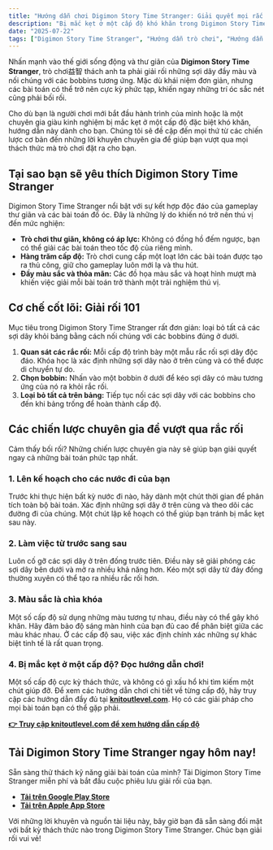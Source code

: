 ```yaml
---
title: "Hướng dẫn chơi Digimon Story Time Stranger: Giải quyết mọi rắc rối với hướng dẫn chuyên gia của chúng tôi"
description: "Bị mắc kẹt ở một cấp độ khó khăn trong Digimon Story Time Stranger? Hướng dẫn chơi đầy đủ của chúng tôi cung cấp những lời khuyên chuyên gia, chiến lược và liên kết đến các hướng dẫn cấp độ để giúp bạn nắm bắt nghệ thuật giải rối."
date: "2025-07-22"
tags: ["Digimon Story Time Stranger", "Hướng dẫn trò chơi", "Hướng dẫn chơi", "Trò chơi益智", "Trò chơi di động"]
---
```


Nhấn mạnh vào thế giới sống động và thư giãn của **Digimon Story Time Stranger**, trò chơi益智 thách anh ta phải giải rối những sợi dây đầy màu và nối chúng với các bobbins tương ứng. Mặc dù khái niệm đơn giản, nhưng các bài toán có thể trở nên cực kỳ phức tạp, khiến ngay những trí óc sắc nét cũng phải bối rối.

Cho dù bạn là người chơi mới bắt đầu hành trình của mình hoặc là một chuyên gia giàu kinh nghiệm bị mắc kẹt ở một cấp độ đặc biệt khó khăn, hướng dẫn này dành cho bạn. Chúng tôi sẽ đề cập đến mọi thứ từ các chiến lược cơ bản đến những lời khuyên chuyên gia để giúp bạn vượt qua mọi thách thức mà trò chơi đặt ra cho bạn.

## Tại sao bạn sẽ yêu thích Digimon Story Time Stranger

Digimon Story Time Stranger nổi bật với sự kết hợp độc đáo của gameplay thư giãn và các bài toán đố óc. Đây là những lý do khiến nó trở nên thú vị đến mức nghiện:
- **Trò chơi thư giãn, không có áp lực:** Không có đồng hồ đếm ngược, bạn có thể giải các bài toán theo tốc độ của riêng mình.
- **Hàng trăm cấp độ:** Trò chơi cung cấp một loạt lớn các bài toán được tạo ra thủ công, giữ cho gameplay luôn mới lạ và thu hút.
- **Đầy màu sắc và thỏa mãn:** Các đồ họa màu sắc và hoạt hình mượt mà khiến việc giải mỗi bài toán trở thành một trải nghiệm thú vị.

## Cơ chế cốt lõi: Giải rối 101

Mục tiêu trong Digimon Story Time Stranger rất đơn giản: loại bỏ tất cả các sợi dây khỏi bảng bằng cách nối chúng với các bobbins đúng ở dưới.

1.  **Quan sát các rắc rối:** Mỗi cấp độ trình bày một mẫu rắc rối sợi dây độc đáo. Khóa học là xác định những sợi dây nào ở trên cùng và có thể được di chuyển tự do.
2.  **Chọn bobbin:** Nhấn vào một bobbin ở dưới để kéo sợi dây có màu tương ứng của nó ra khỏi rắc rối.
3.  **Loại bỏ tất cả trên bảng:** Tiếp tục nối các sợi dây với các bobbins cho đến khi bảng trống để hoàn thành cấp độ.

## Các chiến lược chuyên gia để vượt qua rắc rối

Cảm thấy bối rối? Những chiến lược chuyên gia này sẽ giúp bạn giải quyết ngay cả những bài toán phức tạp nhất.

### 1. Lên kế hoạch cho các nước đi của bạn
Trước khi thực hiện bất kỳ nước đi nào, hãy dành một chút thời gian để phân tích toàn bộ bài toán. Xác định những sợi dây ở trên cùng và theo dõi các đường đi của chúng. Một chút lập kế hoạch có thể giúp bạn tránh bị mắc kẹt sau này.

### 2. Làm việc từ trước sang sau
Luôn cố gỡ các sợi dây ở trên đống trước tiên. Điều này sẽ giải phóng các sợi dây bên dưới và mở ra nhiều khả năng hơn. Kéo một sợi dây từ đáy đống thường xuyên có thể tạo ra nhiều rắc rối hơn.

### 3. Màu sắc là chìa khóa
Một số cấp độ sử dụng những màu tương tự nhau, điều này có thể gây khó khăn. Hãy đảm bảo độ sáng màn hình của bạn đủ cao để phân biệt giữa các màu khác nhau. Ở các cấp độ sau, việc xác định chính xác những sự khác biệt tinh tế là rất quan trọng.

### 4. Bị mắc kẹt ở một cấp độ? Đọc hướng dẫn chơi!
Một số cấp độ cực kỳ thách thức, và không có gì xấu hổ khi tìm kiếm một chút giúp đỡ. Để xem các hướng dẫn chơi chi tiết về từng cấp độ, hãy truy cập các hướng dẫn đầy đủ tại [**knitoutlevel.com**](http://knitoutlevel.com/). Họ có các giải pháp cho mọi bài toán bạn có thể gặp phải.

**[👉 Truy cập knitoutlevel.com để xem hướng dẫn cấp độ](http://knitoutlevel.com/)**

## Tải Digimon Story Time Stranger ngay hôm nay!

Sẵn sàng thử thách kỹ năng giải bài toán của mình? Tải Digimon Story Time Stranger miễn phí và bắt đầu cuộc phiêu lưu giải rối của bạn.

- [**Tải trên Google Play Store**](https://play.google.com/store/apps/details?id=com.sbg.knitout)
- [**Tải trên Apple App Store**](https://apps.apple.com/us/app/knit-out/id6740406762)

Với những lời khuyên và nguồn tài liệu này, bây giờ bạn đã sẵn sàng đối mặt với bất kỳ thách thức nào trong Digimon Story Time Stranger. Chúc bạn giải rối vui vẻ!
